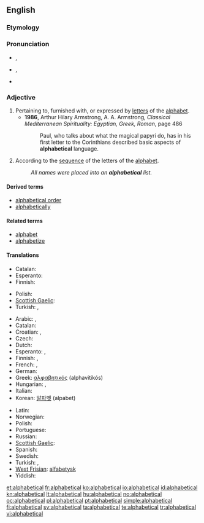 ==English==

===Etymology===
{{suffix|alphabetic|al}}

===Pronunciation===
* {{a|UK}} {{IPA|/ˌælf.əˈbɛt.ɪk.əl/}}, {{SAMPA|/%{lf.@"bEt.Ik.@l/}}
* {{a|GenAM}} {{IPA|/ˌælfəˈbɛdɪkəl/}}, {{SAMPA|/%{lf@"bEdIk@l/}}
*: {{audio|en-us-alphabetical.ogg|Audio (US)}}
* {{hyphenation|al|pha|bet|ic|al}}

===Adjective===
{{en-adj}}

# Pertaining to, furnished with, or expressed by [[letter]]s of the [[alphabet]].
#* '''1986''', Arthur Hilary Armstrong, A. A. Armstrong, ''Classical Mediterranean Spirituality: Egyptian, Greek, Roman''‎, page 486
#*: Paul, who talks about what the magical papyri do, has in his first letter to the Corinthians described basic aspects of '''alphabetical''' language.
# According to the [[sequence]] of the letters of the [[alphabet]].
#: ''All names were placed into an '''alphabetical''' list.''

====Derived terms====
* [[alphabetical order]]
* [[alphabetically]]

====Related terms====
* [[alphabet]]
* [[alphabetize]]

====Translations====
{{trans-top|pertaining to the alphabet}}
* Catalan: {{t|ca|alfabètic}}
* Esperanto: {{t-|eo|alfabeta|xs=Esperanto}}
* Finnish: {{t+|fi|aakkosellinen}}
{{trans-mid}}
* Polish: {{t+|pl|alfabetyczny|m}}
* [[Scottish Gaelic]]: {{t|gd|aibidileach}}
* Turkish: {{t|tr|alfabetik}},  {{t+|tr|abecesel}}
{{trans-bottom}}

{{trans-top|in the sequence of the letters of the alphabet}}
* Arabic: {{Arab|[[الفبائي|ألِفْبَائِيّ]]}} {{IPAchar|(’alifbá’i)}}, {{Arab|[[ابجدي|أبجَدِيّ]]}} {{IPAchar|(’abjádi)}}
* Catalan: {{t|ca|alfabètic}}
* Croatian: {{t-|hr|abecedni|alt=ȁbecēdnī}}, {{t-|hr|alfabetski|alt=alfàbētskī}}
* Czech: {{t+|cs|abecední|m}}
* Dutch: {{t+|nl|alfabetisch}}
* Esperanto: {{t|eo|laŭalfabeta|xs=Esperanto}},  {{t-|eo|alfabeta|xs=Esperanto}}
* Finnish: {{t+|fi|aakkoset|alt=aakkos-}}, {{t+|fi|aakkosellinen}}
* French: {{t+|fr|alphabétique}}, {{t+|fr|abécédaire}}
* German: {{t+|de|alphabetisch}}
* Greek: [[αλφαβητικός]] (alphavitikós)
* Hungarian: {{t|hu|alfabetikus}}, {{t|hu|ábécérendi}}
* Italian: {{t+|it|alfabetico}}
* Korean: [[알파벳]] (alpabet)
{{trans-mid}}
* Latin: {{t-|la|abecedarius}}
* Norwegian: {{t+|no|alfabetisk}}
* Polish: {{t+|pl|alfabetyczny|m}}
* Portuguese: {{t+|pt|alfabético}}
* Russian: {{t+|ru|алфавитный|tr=alfavítnyj}}
* [[Scottish Gaelic]]: {{t|gd|aibidileach}}
* Spanish: {{t-|es|alfabético}}
* Swedish: {{t+|sv|alfabetisk}}
* Turkish: {{t|tr|alfabetik sırayla}},  {{t|tr|alfabetik olarak}}
* [[West Frisian]]: [[alfabetysk]]
* Yiddish: {{t|yi|אַלפֿאַבעטיש|tr=alfabetish|sc=yi-Hebr}}
{{trans-bottom}}

[[et:alphabetical]]
[[fr:alphabetical]]
[[ko:alphabetical]]
[[io:alphabetical]]
[[id:alphabetical]]
[[kn:alphabetical]]
[[lt:alphabetical]]
[[hu:alphabetical]]
[[no:alphabetical]]
[[oc:alphabetical]]
[[pl:alphabetical]]
[[pt:alphabetical]]
[[simple:alphabetical]]
[[fi:alphabetical]]
[[sv:alphabetical]]
[[ta:alphabetical]]
[[te:alphabetical]]
[[tr:alphabetical]]
[[vi:alphabetical]]